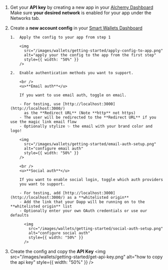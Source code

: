 1.  Get your **API key** by creating a new app in your [Alchemy Dashboard](https://dashboard.alchemy.com/apps)
    <Warning>
      Make sure **your desired network** is enabled for your app under the
      Networks tab.
    </Warning>
2.  Create a **new account config** in your [Smart Wallets Dashboard](https://dashboard.alchemy.com/accounts)

        1.  Apply the config to your app from step 1

            <img
              src="/images/wallets/getting-started/apply-config-to-app.png"
              alt="apply your the config to the app from the first step"
              style={{ width: "50%" }}
            />

        2.  Enable authentication methods you want to support.

            <br />
            <u>**Email auth**</u>

            If you want to use email auth, toggle on email.

            - For testing, use [http://localhost:3000](http://localhost:3000/)
              as the **Redirect URL** (Note **http** not https)
            - The user will be redirected to the **Redirect URL** if you use the magic link email flow
            - Optionally stylize ✨ the email with your brand color and logo!

            <img
              src="/images/wallets/getting-started/email-auth-setup.png"
              alt="configure email auth"
              style={{ width: "50%" }}
            />

            <br />
            <u>**Social auth**</u>

            If you want to enable social login, toggle which auth providers
            you want to support.

            - For testing, add [http://localhost:3000](http://localhost:3000/) as a **whitelisted origin**
            - Add the link that your Dapp will be running on to the **whitelisted origin** list
            - Optionally enter your own OAuth credentials or use our defaults

              <img
                src="/images/wallets/getting-started/social-auth-setup.png"
                alt="configure social auth"
                style={{ width: "50%" }}
              />

3.  Create the config and copy the **API Key**
    <img
      src="/images/wallets/getting-started/get-api-key.png"
      alt="how to copy the api key"
      style={{ width: "50%" }}
    />
